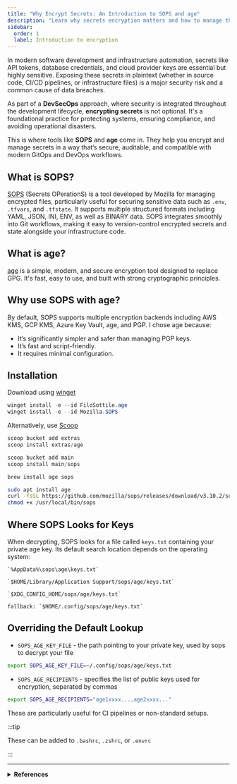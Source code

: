 ```yaml
---
title: "Why Encrypt Secrets: An Introduction to SOPS and age"
description: "Learn why secrets encryption matters and how to manage them with SOPS and age."
sidebar:
  order: 1
  label: Introduction to encryption
---
```



In modern software development and infrastructure automation, secrets like API tokens, database credentials, and cloud provider keys are essential but highly sensitive. Exposing these secrets in plaintext (whether in source code, CI/CD pipelines, or infrastructure files) is a major security risk and a common cause of data breaches.

As part of a **DevSecOps** approach, where security is integrated throughout the development lifecycle, **encrypting secrets** is not optional. It's a foundational practice for protecting systems, ensuring compliance, and avoiding operational disasters.

This is where tools like **SOPS** and **age** come in. They help you encrypt and manage secrets in a way that’s secure, auditable, and compatible with modern GitOps and DevOps workflows.

## What is SOPS?

[SOPS](https://github.com/getsops/sops) (Secrets OPerationS) is a tool developed by Mozilla for managing encrypted files, particularly useful for securing sensitive data such as `.env`, `.tfvars`, and `.tfstate`. It supports multiple structured formats including YAML, JSON, INI, ENV, as well as BINARY data. SOPS integrates smoothly into Git workflows, making it easy to version-control encrypted secrets and state alongside your infrastructure code.

## What is age?

[age](https://github.com/FiloSottile/age) is a simple, modern, and secure encryption tool designed to replace GPG. It's fast, easy to use, and built with strong cryptographic principles.

## Why use SOPS with age?

By default, SOPS supports multiple encryption backends including AWS KMS, GCP KMS, Azure Key Vault, age, and PGP. I chose age because:

- It’s significantly simpler and safer than managing PGP keys.
- It’s fast and script-friendly.
- It requires minimal configuration.

## Installation

<Tabs syncKey="operating-systems">
  <TabItem label="Windows" icon="seti:windows">

Download using [winget](https://learn.microsoft.com/fr-fr/windows/package-manager/winget/)

```powershell
winget install -e --id FiloSottile.age
winget install -e --id Mozilla.SOPS
```

Alternatively, use [Scoop](https://scoop.sh/)

```powershell
scoop bucket add extras
scoop install extras/age

scoop bucket add main
scoop install main/sops
```

  </TabItem>
  <TabItem label="macOS" icon="apple">

```bash
brew install age sops
```

  </TabItem>
  <TabItem label="Linux" icon="linux">

```bash
sudo apt install age
curl -fsSL https://github.com/mozilla/sops/releases/download/v3.10.2/sops-v3.10.2.linux.amd64 -o /usr/local/bin/sops
chmod +x /usr/local/bin/sops
```

  </TabItem>
</Tabs>

## Where SOPS Looks for Keys

When decrypting, SOPS looks for a file called `keys.txt` containing your private age key. Its default search location depends on the operating system:

<Tabs syncKey="operating-systems">
  <TabItem label="Windows" icon="seti:windows">

    `%AppData%\sops\age\keys.txt`

  </TabItem>
  <TabItem label="macOS" icon="apple">

    `$HOME/Library/Application Support/sops/age/keys.txt`

  </TabItem>
  <TabItem label="Linux" icon="linux">

    `$XDG_CONFIG_HOME/sops/age/keys.txt`

    fallback: `$HOME/.config/sops/age/keys.txt`

  </TabItem>
</Tabs>

## Overriding the Default Lookup

- `SOPS_AGE_KEY_FILE` - the path pointing to your private key, used by sops to decrypt your file

```bash
export SOPS_AGE_KEY_FILE=~/.config/sops/age/keys.txt
```

- `SOPS_AGE_RECIPIENTS` - specifies the list of public keys used for encryption, separated by commas

```bash
export SOPS_AGE_RECIPIENTS="age1xxxx...,age2xxxx..."
```

These are particularly useful for CI pipelines or non-standard setups.

:::tip

These can be added to `.bashrc`, `.zshrc`, or `.envrc`

:::

---

<details>
  <summary>
    <strong>References</strong>
  </summary>

  <ul>
    <li><a href="https://getsops.io/" target="_blank" rel="noopener noreferrer">SOPS: Simple And Flexible Tool For Managing Secrets</a></li>
    <li><a href="https://www.youtube.com/watch?v=wqD7k5iNvqs" target="_blank" rel="noopener noreferrer">Encrypting Secrets The GitOps Way With sops And age (YouTube)</a></li>
    <li><a href="https://blog.stephane-robert.info/docs/securiser/secrets/sops/" target="_blank" rel="noopener noreferrer">Protégez vos secrets DevOps avec SOPS (FR)</a></li>
    <li><a href="https://une-tasse-de.cafe/blog/sops/" target="_blank" rel="noopener noreferrer">Stocker des secrets dans un dépôt Git (FR)</a></li>
  </ul>
</details>
